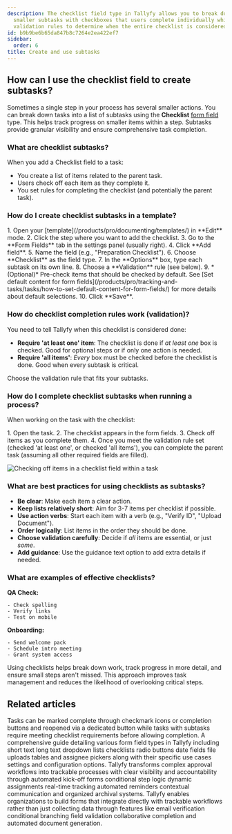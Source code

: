 ```yaml
---
description: The checklist field type in Tallyfy allows you to break down tasks into
  smaller subtasks with checkboxes that users complete individually while providing
  validation rules to determine when the entire checklist is considered finished.
id: b9b9be6b65da847b8c7264e2ea422ef7
sidebar:
  order: 6
title: Create and use subtasks
---
```



## How can I use the checklist field to create subtasks?

Sometimes a single step in your process has several smaller actions. You can break down tasks into a list of subtasks using the **Checklist** [form field](/products/pro/tracking-and-tasks/tasks/what-are-form-fields-in-tallyfy/) type. This helps track progress on smaller items within a step. Subtasks provide granular visibility and ensure comprehensive task completion.

### What are checklist subtasks?

When you add a Checklist field to a task:
- You create a list of items related to the parent task.
- Users check off each item as they complete it.
- You set rules for completing the checklist (and potentially the parent task).

### How do I create checklist subtasks in a template?

<Steps>
1. Open your [template](/products/pro/documenting/templates/) in **Edit** mode.
2. Click the step where you want to add the checklist.
3. Go to the **Form Fields** tab in the settings panel (usually right).
4. Click **Add field**.
5. Name the field (e.g., "Preparation Checklist").
6. Choose **Checklist** as the field type.
7. In the **Options** box, type each subtask on its own line.
8. Choose a **Validation** rule (see below).
9. *(Optional)* Pre-check items that should be checked by default. See [Set default content for form fields](/products/pro/tracking-and-tasks/tasks/how-to-set-default-content-for-form-fields/) for more details about default selections.
10. Click **Save**.
</Steps>

### How do checklist completion rules work (validation)?

You need to tell Tallyfy when this checklist is considered done:

*   **Require 'at least one' item**: The checklist is done if *at least one* box is checked. Good for optional steps or if only one action is needed.
*   **Require 'all items'**: *Every* box must be checked before the checklist is done. Good when every subtask is critical.

Choose the validation rule that fits your subtasks.

### How do I complete checklist subtasks when running a process?

When working on the task with the checklist:

<Steps>
1. Open the task.
2. The checklist appears in the form fields.
3. Check off items as you complete them.
4. Once you meet the validation rule set (checked 'at least one', or checked 'all items'), you can complete the parent task (assuming all other required fields are filled).
</Steps>

![Checking off items in a checklist field within a task](https://screenshots.tallyfy.com/tallyfy%2Fpro%2Fdesktop-light-complete-subtasks.png)

### What are best practices for using checklists as subtasks?

*   **Be clear**: Make each item a clear action.
*   **Keep lists relatively short**: Aim for 3-7 items per checklist if possible.
*   **Use action verbs**: Start each item with a verb (e.g., "Verify ID", "Upload Document").
*   **Order logically**: List items in the order they should be done.
*   **Choose validation carefully**: Decide if *all* items are essential, or just *some*.
*   **Add guidance**: Use the guidance text option to add extra details if needed.

### What are examples of effective checklists?

**QA Check:**
```text
- Check spelling
- Verify links
- Test on mobile
```

**Onboarding:**
```text
- Send welcome pack
- Schedule intro meeting
- Grant system access
```

Using checklists helps break down work, track progress in more detail, and ensure small steps aren't missed. This approach improves task management and reduces the likelihood of overlooking critical steps.


## Related articles
<CardGrid>
<LinkTitleCard header="<b>Tasks > Complete or reopen tasks</b>" href="/products/pro/tracking-and-tasks/tasks/how-can-i-complete-or-reopen-tasks-in-tallyfy/" > Tasks can be marked complete through checkmark icons or completion buttons and reopened via a dedicated button while tasks with subtasks require meeting checklist requirements before allowing completion. </LinkTitleCard>
<LinkTitleCard header="<b>Tasks > Types of form fields</b>" href="/products/pro/tracking-and-tasks/tasks/what-are-form-fields-in-tallyfy/" > A comprehensive guide detailing various form field types in Tallyfy including short text long text dropdown lists checklists radio buttons date fields file uploads tables and assignee pickers along with their specific use cases settings and configuration options. </LinkTitleCard>
<LinkTitleCard header="<b>How To > Automatically track and run complex approval workflows</b>" href="/products/pro/tutorials/how-to/track-and-run-complex-approval-workflows/" > Tallyfy transforms complex approval workflows into trackable processes with clear visibility and accountability through automated kick-off forms conditional step logic dynamic assignments real-time tracking automated reminders contextual communication and organized archival systems. </LinkTitleCard>
<LinkTitleCard header="<b>How To > Build effective forms</b>" href="/products/pro/tutorials/how-to/build-effective-forms/" > Tallyfy enables organizations to build forms that integrate directly with trackable workflows rather than just collecting data through features like email verification conditional branching field validation collaborative completion and automated document generation. </LinkTitleCard>
</CardGrid>